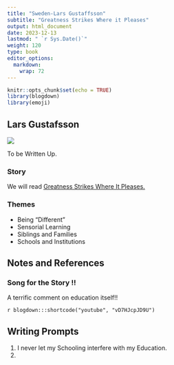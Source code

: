```yaml
---
title: "Sweden-Lars Gustaffsson"
subtitle: "Greatness Strikes Where it Pleases"
output: html_document
date: 2023-12-13
lastmod: " `r Sys.Date()`"
weight: 120
type: book
editor_options: 
  markdown: 
    wrap: 72
---
```


```r
knitr::opts_chunk$set(echo = TRUE)
library(blogdown)
library(emoji)
```

## Lars Gustafsson

![](470px-Lars_Gustafsson_in_2012.jpg)

To be Written Up. 

### Story

We will read <u>[Greatness Strikes Where It Pleases.](LArs Gustafsson - Greatness Strikes Where it Pleases.docx)</u>

### Themes

- Being "Different"
- Sensorial Learning
- Siblings and Families
- Schools and Institutions

## Notes and References

### Song for the Story !!
A terrific comment on education itself!!

`r blogdown:::shortcode("youtube", "vD7HJcpJD9U")`

## Writing Prompts
1. I never let my Schooling interfere with my Education.
1. 

